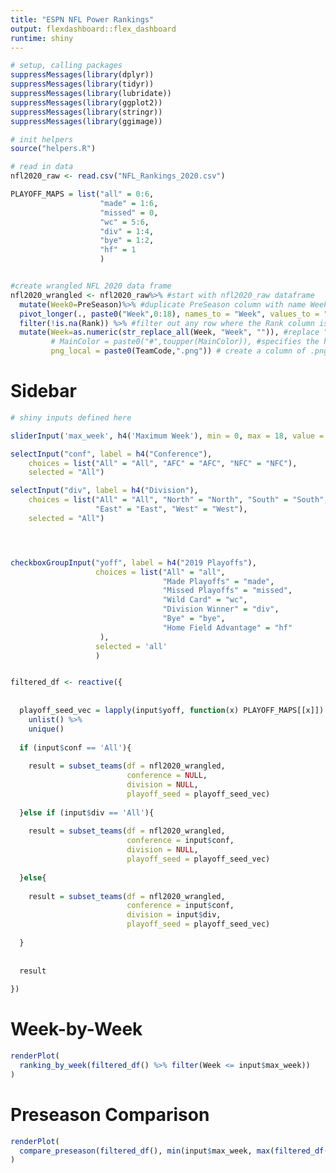 ```yaml
---
title: "ESPN NFL Power Rankings"
output: flexdashboard::flex_dashboard
runtime: shiny
---
```



```r
# setup, calling packages
suppressMessages(library(dplyr))
suppressMessages(library(tidyr))
suppressMessages(library(lubridate))
suppressMessages(library(ggplot2))
suppressMessages(library(stringr))
suppressMessages(library(ggimage))

# init helpers
source("helpers.R")

# read in data
nfl2020_raw <- read.csv("NFL_Rankings_2020.csv")

PLAYOFF_MAPS = list("all" = 0:6,
                    "made" = 1:6,
                    "missed" = 0,
                    "wc" = 5:6,
                    "div" = 1:4,
                    "bye" = 1:2,
                    "hf" = 1
                    )


#create wrangled NFL 2020 data frame
nfl2020_wrangled <- nfl2020_raw%>% #start with nfl2020_raw dataframe
  mutate(Week0=PreSeason)%>% #duplicate PreSeason column with name Week0
  pivot_longer(., paste0("Week",0:18), names_to = "Week", values_to = "Rank") %>% #pivot weeks to long form
  filter(!is.na(Rank)) %>% #filter out any row where the Rank column is NA
  mutate(Week=as.numeric(str_replace_all(Week, "Week", "")), #replace "WeekX" in each cell with just "X", converted to a numeric value
         # MainColor = paste0("#",toupper(MainColor)), #specifies the hex color for each team
         png_local = paste0(TeamCode,".png")) # create a column of .png file names for each team's logo


```


Sidebar {.sidebar}
=====================================

```r
# shiny inputs defined here

sliderInput('max_week', h4('Maximum Week'), min = 0, max = 18, value = 18, step = 1, round = T, dragRange = TRUE)

selectInput("conf", label = h4("Conference"), 
    choices = list("All" = "All", "AFC" = "AFC", "NFC" = "NFC"), 
    selected = "All")

selectInput("div", label = h4("Division"), 
    choices = list("All" = "All", "North" = "North", "South" = "South",
                   "East" = "East", "West" = "West"), 
    selected = "All")




checkboxGroupInput("yoff", label = h4("2019 Playoffs"),
                   choices = list("All" = "all",
                                  "Made Playoffs" = "made",
                                  "Missed Playoffs" = "missed",
                                  "Wild Card" = "wc",
                                  "Division Winner" = "div",
                                  "Bye" = "bye",
                                  "Home Field Advantage" = "hf"
                    ),
                   selected = 'all'
                   )


filtered_df <- reactive({
  
  
  playoff_seed_vec = lapply(input$yoff, function(x) PLAYOFF_MAPS[[x]]) %>%
    unlist() %>%
    unique()
  
  if (input$conf == 'All'){
    
    result = subset_teams(df = nfl2020_wrangled, 
                          conference = NULL,
                          division = NULL,
                          playoff_seed = playoff_seed_vec)
    
  }else if (input$div == 'All'){
    
    result = subset_teams(df = nfl2020_wrangled, 
                          conference = input$conf,
                          division = NULL,
                          playoff_seed = playoff_seed_vec)
    
  }else{
    
    result = subset_teams(df = nfl2020_wrangled, 
                          conference = input$conf,
                          division = input$div,
                          playoff_seed = playoff_seed_vec)
    
  }
  
  
  result
  
})


```



Week-by-Week
=====================================  
    
```r



renderPlot(
  ranking_by_week(filtered_df() %>% filter(Week <= input$max_week))
)

```
   
Preseason Comparison
=====================================     
    
```r
renderPlot(
  compare_preseason(filtered_df(), min(input$max_week, max(filtered_df()$Week)))
)

```
